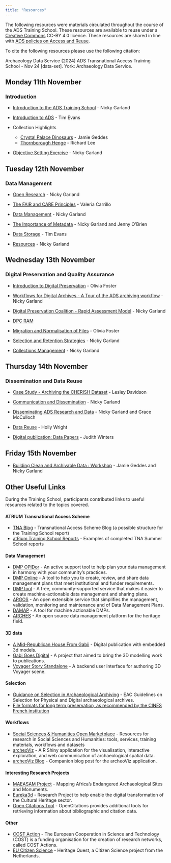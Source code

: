 ```yaml
---
title: "Resources"
---
```


The following resources were materials circulated throughout the course of the ADS Training School. These resources are available to reuse under a [Creative Commons](https://creativecommons.org/) CC-BY 4.0 licence. These resources are shared in line with [ADS policies on Access and Reuse](https://archaeologydataservice.ac.uk/about/policies/use-access-to-data/).

::: callout-note
To cite the following resources please use the following citation:

Archaeology Data Service (2024) ADS Transnational Access Training School - Nov 24 \[data-set\]. York: Archaeology Data Service.
:::

## Monday 11th November

### Introduction

-   [Introduction to the ADS Training School](/resources/tna_intro.pdf) - Nicky Garland

-   [Introduction to ADS](/resources/evans_intro.pdf) - Tim Evans

-   Collection Highlights

    -   [Crystal Palace Dinosaurs](/resources/crystal.pdf) - Jamie Geddes
    -   [Thornborough Henge](/resources/thornborough.pdf) - Richard Lee

-   [Objective Setting Exercise](/resources/tna_objectives.pdf) - Nicky Garland

## Tuesday 12th November

### Data Management

-   [Open Research](/resources/tna_open.pdf) - Nicky Garland

-   [The FAIR and CARE Principles](/resources/tna_fair.pdf) - Valeria Carrillo

-   [Data Management](/resources/tna_data.pdf) - Nicky Garland

-   [The Importance of Metadata](/resources/tna_metadata.pdf) - Nicky Garland and Jenny O'Brien

-   [Data Storage](/resources/tna_storage.pdf) - Tim Evans

-   [Resources](/resources/tna_tips.pdf) - Nicky Garland

## Wednesday 13th November

### Digital Preservation and Quality Assurance

-   [Introduction to Digital Preservation](/resources/tna_intro_dig.pdf) - Olivia Foster

-   [Workflows for Digital Archives - A Tour of the ADS archiving workflow](/resources/tna_workflows.pdf) - Nicky Garland

-   [Digital Preservation Coalition - Rapid Assessment Model](/resources/tna_dpcram.pdf) - Nicky Garland

-   [DPC RAM](https://www.dpconline.org/digipres/implement-digipres/dpc-ram)

-   [Migration and Normalisation of Files](/resources/tna_files.pdf) - Olivia Foster

-   [Selection and Retention Strategies](/resources/tna_select.pdf) - Nicky Garland

-   [Collections Management](/resources/tna_collection.pdf) - Nicky Garland

## Thursday 14th November

### Dissemination and Data Reuse

-   [Case Study - Archiving the CHERISH Dataset](/resources/davidson_cherish.pdf) - Lesley Davidson

-   [Communication and Dissemination](/resources/tna_dissemination.pdf) - Nicky Garland

-   [Disseminating ADS Research and Data](/resources/tna_ads_comms.pdf) - Nicky Garland and Grace McCulloch

-   [Data Reuse](/resources/tna_reuse.pdf) - Holly Wright

-   [Digital publication: Data Papers](/resources/tna_datapaper.pdf) - Judith Winters

## Friday 15th November

-   [Building Clean and Archivable Data : Workshop](/resources/tna_workshop.pdf) - Jamie Geddes and Nicky Garland

## Other Useful Links

During the Training School, participants contributed links to useful resources related to the topics covered.

#### ATRIUM Transnational Access Scheme

-   [TNA Blog](https://atrium-research.eu/blog/) - Transnational Access Scheme Blog (a possible structure for the Training School report)
-   [atRium Training School Reports](https://petrpajdla.github.io/atRium/report.html) - Examples of completed TNA Summer School reports

#### Data Management

-   [DMP OPIDor](https://dmp.opidor.fr/) - An active support tool to help plan your data management in harmony with your community’s practices.
-   [DMP Online](https://dmponline.dcc.ac.uk/) - A tool to help you to create, review, and share data management plans that meet institutional and funder requirements.
-   [DMPTool](https://dmptool.org/) - A free, community-supported service that makes it easier to create machine-actionable data management and sharing plans.
-   [ARGOS](https://argos.openaire.eu/home) - An open extensible service that simplifies the management, validation, monitoring and maintenance and of Data Management Plans.
-   [DAMAP](https://damap.org) - A tool for machine actionable DMPs.
-   [ARCHES](https://www.archesproject.org/) - An open source data management platform for the heritage field.

#### 3D data

-   [A Mid-Republican House From Gabii](https://www.doi.org/10.3998/mpub.9231782) - Digital publication with embedded 3d models.
-   [Gabi Goes Digital](https://gabii.cast.uark.edu/gabiigoesdigital/index.html) - A project that aimed to bring the 3D modelling work to publications.
-   [Voyager Story Standalone](https://3d.si.edu/voyager-story-standalone) - A backend user interface for authoring 3D Voyager scene.

#### Selection

-   [Guidance on Selection in Archaeological Archiving](https://www.academia.edu/resource/work/46868761) - EAC Guidelines on Selection for Physical and Digital archaeological archives.
-   [File formats for long term preservation, as recommended by the CINES French institution](https://facile.cines.fr/)

#### Workflows

-   [Social Sciences & Humanities Open Marketplace](https://marketplace.sshopencloud.eu/) - Resources for research in Social Sciences and Humanities: tools, services, training materials, workflows and datasets
-   [archeoViz](https://analytics.huma-num.fr/archeoviz/home/) - A R Shiny application for the visualisation, interactive exploration, and web communication of archaeological spatial data.
-   [archeoViz Blog](https://archeoviz.hypotheses.org/) - Companion blog post for the archeoViz application.

#### Interesting Research Projects

-   [MAEASAM Project](https://maeasam.org/) - Mapping Africa's Endangered Archaeological Sites and Monuments.
-   [Eureka3d](https://eureka3d.eu/) - Research Project to help enable the digital transformation of the Cultural Heritage sector.
-   [Open Citations Tool](https://opencitations.net/tools) - OpenCitations provides additional tools for retrieving information about bibliographic and citation data.

#### Other

-   [COST Action](https://www.cost.eu/about/about-cost/) - The European Cooperation in Science and Technology (COST) is a funding organisation for the creation of research networks, called COST Actions.
-   [EU Citizen Science](https://eu-citizen.science/project/135) - Heritage Quest, a Citizen Science project from the Netherlands.
